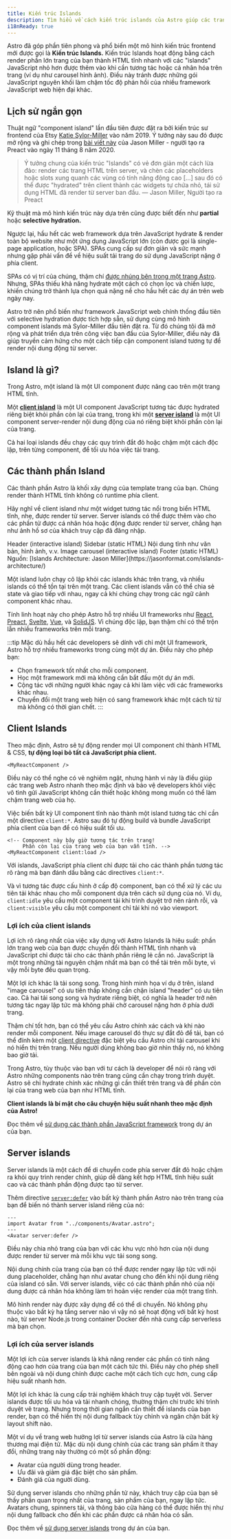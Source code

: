 ```yaml
---
title: Kiến trúc Islands
description: Tìm hiểu về cách kiến trúc islands của Astro giúp các trang web hoạt động nhanh chóng.
i18nReady: true
---
```



Astro đã góp phần tiên phong và phổ biến một mô hình kiến trúc frontend mới được gọi là **Kiến trúc Islands.** Kiến trúc Islands hoạt động bằng cách render phần lớn trang của bạn thành HTML tĩnh nhanh với các "islands" JavaScript nhỏ hơn được thêm vào khi cần tương tác hoặc cá nhân hóa trên trang (ví dụ như carousel hình ảnh). Điều này tránh được những gói JavaScript nguyên khối làm chậm tốc độ phản hồi của nhiều framework JavaScript web hiện đại khác.

## Lịch sử ngắn gọn

Thuật ngữ "component island" lần đầu tiên được đặt ra bởi kiến trúc sư frontend của Etsy [Katie Sylor-Miller](https://sylormiller.com/) vào năm 2019. Ý tưởng này sau đó được mở rộng và ghi chép trong [bài viết này](https://jasonformat.com/islands-architecture/) của Jason Miller - người tạo ra Preact vào ngày 11 tháng 8 năm 2020.

> Ý tưởng chung của kiến trúc "Islands" có vẻ đơn giản một cách lừa đảo: render các trang HTML trên server, và chèn các placeholders hoặc slots xung quanh các vùng có tính năng động cao [...] sau đó có thể được "hydrated" trên client thành các widgets tự chứa nhỏ, tái sử dụng HTML đã render từ server ban đầu.
> — Jason Miller, Người tạo ra Preact

Kỹ thuật mà mô hình kiến trúc này dựa trên cũng được biết đến như **partial** hoặc **selective hydration.**

Ngược lại, hầu hết các web framework dựa trên JavaScript hydrate & render toàn bộ website như một ứng dụng JavaScript lớn (còn được gọi là single-page application, hoặc SPA). SPAs cung cấp sự đơn giản và sức mạnh nhưng gặp phải vấn đề về hiệu suất tải trang do sử dụng JavaScript nặng ở phía client.

SPAs có vị trí của chúng, thậm chí [được nhúng bên trong một trang Astro](/vi/guides/migrate-to-astro/from-create-react-app/). Nhưng, SPAs thiếu khả năng hydrate một cách có chọn lọc và chiến lược, khiến chúng trở thành lựa chọn quá nặng nề cho hầu hết các dự án trên web ngày nay.

Astro trở nên phổ biến như framework JavaScript web chính thống đầu tiên với selective hydration được tích hợp sẵn, sử dụng cùng mô hình component islands mà Sylor-Miller đầu tiên đặt ra. Từ đó chúng tôi đã mở rộng và phát triển dựa trên công việc ban đầu của Sylor-Miller, điều này đã giúp truyền cảm hứng cho một cách tiếp cận component island tương tự để render nội dung động từ server.

## Island là gì?

Trong Astro, một island là một UI component được nâng cao trên một trang HTML tĩnh.

Một [**client island**](#client-islands) là một UI component JavaScript tương tác được hydrated riêng biệt khỏi phần còn lại của trang, trong khi một [**server island**](#server-islands) là một UI component server-render nội dung động của nó riêng biệt khỏi phần còn lại của trang.

Cả hai loại islands đều chạy các quy trình đắt đỏ hoặc chậm một cách độc lập, trên từng component, để tối ưu hóa việc tải trang.

## Các thành phần Island

Các thành phần Astro là khối xây dựng của template trang của bạn. Chúng render thành HTML tĩnh không có runtime phía client.

Hãy nghĩ về client island như một widget tương tác nổi trong biển HTML tĩnh, nhẹ, được render từ server. Server islands có thể được thêm vào cho các phần tử được cá nhân hóa hoặc động được render từ server, chẳng hạn như ảnh hồ sơ của khách truy cập đã đăng nhập.

<IslandsDiagram>
  <Fragment slot="headerApp">Header (interactive island)</Fragment>
  <Fragment slot="sidebarApp">Sidebar (static HTML)</Fragment>
  <Fragment slot="main">
    Nội dung tĩnh như văn bản, hình ảnh, v.v.
  </Fragment>
  <Fragment slot="carouselApp">Image carousel (interactive island)</Fragment>
  <Fragment slot="footer">Footer (static HTML)</Fragment>
  <Fragment slot="source">Nguồn: [Islands Architecture: Jason Miller](https://jasonformat.com/islands-architecture/)</Fragment>
</IslandsDiagram>

Một island luôn chạy cô lập khỏi các islands khác trên trang, và nhiều islands có thể tồn tại trên một trang. Các client islands vẫn có thể chia sẻ state và giao tiếp với nhau, ngay cả khi chúng chạy trong các ngữ cảnh component khác nhau.

Tính linh hoạt này cho phép Astro hỗ trợ nhiều UI frameworks như [React](https://react.dev/), [Preact](https://preactjs.com/), [Svelte](https://svelte.dev/), [Vue](https://vuejs.org/), và [SolidJS](https://www.solidjs.com/). Vì chúng độc lập, bạn thậm chí có thể trộn lẫn nhiều frameworks trên mỗi trang.

:::tip
Mặc dù hầu hết các developers sẽ dính với chỉ một UI framework, Astro hỗ trợ nhiều frameworks trong cùng một dự án. Điều này cho phép bạn:

- Chọn framework tốt nhất cho mỗi component.
- Học một framework mới mà không cần bắt đầu một dự án mới.
- Cộng tác với những người khác ngay cả khi làm việc với các frameworks khác nhau.
- Chuyển đổi một trang web hiện có sang framework khác một cách từ từ mà không có thời gian chết.
:::

## Client Islands

Theo mặc định, Astro sẽ tự động render mọi UI component chỉ thành HTML & CSS, **tự động loại bỏ tất cả JavaScript phía client.**

```astro title="src/pages/index.astro"
<MyReactComponent />
```

Điều này có thể nghe có vẻ nghiêm ngặt, nhưng hành vi này là điều giúp các trang web Astro nhanh theo mặc định và bảo vệ developers khỏi việc vô tình gửi JavaScript không cần thiết hoặc không mong muốn có thể làm chậm trang web của họ.

Việc biến bất kỳ UI component tĩnh nào thành một island tương tác chỉ cần một directive `client:*`. Astro sau đó tự động build và bundle JavaScript phía client của bạn để có hiệu suất tối ưu.

```astro title="src/pages/index.astro" ins="client:load"
<!-- Component này bây giờ tương tác trên trang! 
     Phần còn lại của trang web của bạn vẫn tĩnh. -->
<MyReactComponent client:load />
```

Với islands, JavaScript phía client chỉ được tải cho các thành phần tương tác rõ ràng mà bạn đánh dấu bằng các directives `client:*`.

Và vì tương tác được cấu hình ở cấp độ component, bạn có thể xử lý các ưu tiên tải khác nhau cho mỗi component dựa trên cách sử dụng của nó. Ví dụ, `client:idle` yêu cầu một component tải khi trình duyệt trở nên rảnh rỗi, và `client:visible` yêu cầu một component chỉ tải khi nó vào viewport.

<h3>Lợi ích của client islands</h3>

Lợi ích rõ ràng nhất của việc xây dựng với Astro Islands là hiệu suất: phần lớn trang web của bạn được chuyển đổi thành HTML tĩnh nhanh và JavaScript chỉ được tải cho các thành phần riêng lẻ cần nó. JavaScript là một trong những tài nguyên chậm nhất mà bạn có thể tải trên mỗi byte, vì vậy mỗi byte đều quan trọng.

Một lợi ích khác là tải song song. Trong hình minh họa ví dụ ở trên, island "image carousel" có ưu tiên thấp không cần chặn island "header" có ưu tiên cao. Cả hai tải song song và hydrate riêng biệt, có nghĩa là header trở nên tương tác ngay lập tức mà không phải chờ carousel nặng hơn ở phía dưới trang.

Thậm chí tốt hơn, bạn có thể yêu cầu Astro chính xác cách và khi nào render mỗi component. Nếu image carousel đó thực sự đắt đỏ để tải, bạn có thể đính kèm một [client directive](/vi/reference/directives-reference/#client-directives) đặc biệt yêu cầu Astro chỉ tải carousel khi nó hiển thị trên trang. Nếu người dùng không bao giờ nhìn thấy nó, nó không bao giờ tải.

Trong Astro, tùy thuộc vào bạn với tư cách là developer để nói rõ ràng với Astro những components nào trên trang cũng cần chạy trong trình duyệt. Astro sẽ chỉ hydrate chính xác những gì cần thiết trên trang và để phần còn lại của trang web của bạn như HTML tĩnh.

**Client islands là bí mật cho câu chuyện hiệu suất nhanh theo mặc định của Astro!**

<ReadMore>Đọc thêm về [sử dụng các thành phần JavaScript framework](/vi/guides/framework-components/) trong dự án của bạn.</ReadMore>

## Server islands

Server islands là một cách để di chuyển code phía server đắt đỏ hoặc chậm ra khỏi quy trình render chính, giúp dễ dàng kết hợp HTML tĩnh hiệu suất cao và các thành phần động được tạo từ server.

Thêm directive [`server:defer`](/vi/reference/directives-reference/#server-directives) vào bất kỳ thành phần Astro nào trên trang của bạn để biến nó thành server island riêng của nó:

```astro title="src/pages/index.astro" "server:defer"
---
import Avatar from "../components/Avatar.astro";
---
<Avatar server:defer />
```

Điều này chia nhỏ trang của bạn với các khu vực nhỏ hơn của nội dung được render từ server mà mỗi khu vực tải song song.

Nội dung chính của trang của bạn có thể được render ngay lập tức với nội dung placeholder, chẳng hạn như avatar chung cho đến khi nội dung riêng của island có sẵn. Với server islands, việc có các thành phần nhỏ của nội dung được cá nhân hóa không làm trì hoãn việc render của một trang tĩnh.

Mô hình render này được xây dựng để có thể di chuyển. Nó không phụ thuộc vào bất kỳ hạ tầng server nào vì vậy nó sẽ hoạt động với bất kỳ host nào, từ server Node.js trong container Docker đến nhà cung cấp serverless mà bạn chọn.

<h3>Lợi ích của server islands</h3>

Một lợi ích của server islands là khả năng render các phần có tính năng động cao hơn của trang của bạn một cách tức thì. Điều này cho phép shell bên ngoài và nội dung chính được cache một cách tích cực hơn, cung cấp hiệu suất nhanh hơn.

Một lợi ích khác là cung cấp trải nghiệm khách truy cập tuyệt vời. Server islands được tối ưu hóa và tải nhanh chóng, thường thậm chí trước khi trình duyệt vẽ trang. Nhưng trong thời gian ngắn cần thiết để islands của bạn render, bạn có thể hiển thị nội dung fallback tùy chỉnh và ngăn chặn bất kỳ layout shift nào.

Một ví dụ về trang web hưởng lợi từ server islands của Astro là cửa hàng thương mại điện tử. Mặc dù nội dung chính của các trang sản phẩm ít thay đổi, những trang này thường có một số phần động:

- Avatar của người dùng trong header.
- Ưu đãi và giảm giá đặc biệt cho sản phẩm.
- Đánh giá của người dùng.

Sử dụng server islands cho những phần tử này, khách truy cập của bạn sẽ thấy phần quan trọng nhất của trang, sản phẩm của bạn, ngay lập tức. Avatars chung, spinners tải, và thông báo cửa hàng có thể được hiển thị như nội dung fallback cho đến khi các phần được cá nhân hóa có sẵn.

<ReadMore>Đọc thêm về [sử dụng server islands](/vi/guides/server-islands/) trong dự án của bạn.</ReadMore>